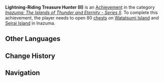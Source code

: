 {{Achievement Infobox
|title        = Lightning-Riding Treasure Hunter (II)
|id           = 80106
|order id     = 0106
|category     = Inazuma: The Islands of Thunder and Eternity - Series II
|description  = Open 80 [[chests]] on Watatsumi Island and Seirai Island in Inazuma.
|requirements = 
|primogems    = 10
|tracking     = Tracks the amount of chests opened.
|topic        = Chests
|set          = Lightning-Riding Treasure Hunter (II)
|tier         = 2
|tiers_total  = 3
|tier1        = Lightning-Riding Treasure Hunter (II) (Tier 1)
|tier2        = Lightning-Riding Treasure Hunter (II) (Tier 2)
|tier3        = Lightning-Riding Treasure Hunter (II) (Tier 3)
|prev         = Lightning-Riding Treasure Hunter (II) (Tier 1)
|next         = Lightning-Riding Treasure Hunter (II) (Tier 3)
}}
'''Lightning-Riding Treasure Hunter (II)''' is an [[Achievement]] in the category ''[[Inazuma: The Islands of Thunder and Eternity - Series II]]''. To complete this achievement, the player needs to open 80 [[chests]] on [[Watatsumi Island]] and [[Seirai Island]] in Inazuma.
<!--
==Trivia==

==Video Guides==
{{EVT
|video1   = 
|caption1 = 
}}
-->
==Other Languages==
{{Transclude|Lightning-Riding Treasure Hunter (II)|Other Languages}}

==Change History==
{{Change History|2.1}}
<!--
==References==
{{Reflist}}
-->
==Navigation==
{{Achievement Navbox|Inazuma: The Islands of Thunder and Eternity - Series II}}